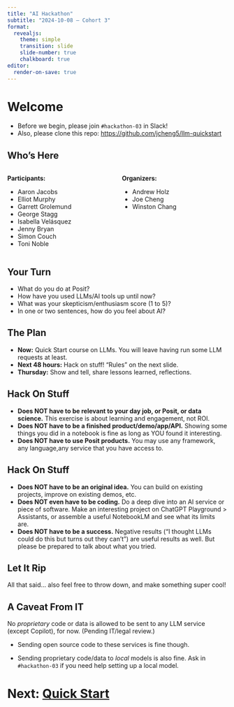 ```yaml
---
title: "AI Hackathon"
subtitle: "2024-10-08 – Cohort 3"
format:
  revealjs:
    theme: simple
    transition: slide
    slide-number: true
    chalkboard: true
editor:
  render-on-save: true
---
```


# Welcome

- Before we begin, please join `#hackathon-03` in Slack!
- Also, please clone this repo:
  [https://github.com/jcheng5/llm-quickstart](https://github.com/jcheng5/llm-quickstart)

## Who's Here

::: {.columns}
::: {.column width="50%"}
**Participants:**

- Aaron Jacobs
- Elliot Murphy
- Garrett Grolemund
- George Stagg
- Isabella Velásquez
- Jenny Bryan
- Simon Couch
- Toni Noble
:::
::: {.column width="50%"}
**Organizers:**

- Andrew Holz
- Joe Cheng
- Winston Chang
:::
:::

## Your Turn

- What do you do at Posit?
- How have you used LLMs/AI tools up until now?
- What was your skepticism/enthusiasm score (1 to 5)?
- In one or two sentences, how do you feel about AI?

## The Plan

::: {.incremental}
- **Now:** Quick Start course on LLMs. You will leave having run some LLM requests at least.
- **Next 48 hours:** Hack on stuff! "Rules" on the next slide.
- **Thursday:** Show and tell, share lessons learned, reflections.
:::

## Hack On Stuff

- **Does NOT have to be relevant to your day job, or Posit, or data science.**
  This exercise is about learning and engagement, not ROI.
- **Does NOT have to be a finished product/demo/app/API.**
  Showing some things you did in a notebook is fine as long as YOU found it interesting.
- **Does NOT have to use Posit products.**
  You may use any framework, any language,any service that you have access to.

## Hack On Stuff

- **Does NOT have to be an original idea.**
  You can build on existing projects, improve on existing demos, etc.
- **Does NOT even have to be coding.**
  Do a deep dive into an AI service or piece of software. Make an interesting project on ChatGPT Playground > Assistants, or assemble a useful NotebookLM and see what its limits are.
- **Does NOT have to be a success.**
  Negative results (“I thought LLMs could do this but turns out they can’t”) are useful results as well. But please be prepared to talk about what you tried.

## Let It Rip

All that said... also feel free to throw down, and make something super cool!

## A Caveat From IT

No _proprietary_ code or data is allowed to be sent to any LLM service (except Copilot), for now. (Pending IT/legal review.)

- Sending open source code to these services is fine though.

- Sending proprietary code/data to _local_ models is also fine. Ask in `#hackathon-03` if you need help setting up a local model.

# Next: [Quick Start](quickstart.qmd)
